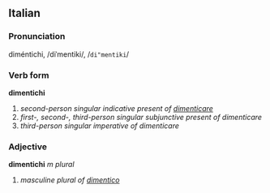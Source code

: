 ==Italian==
===Pronunciation===
diméntichi, /diˈmentiki/, /<tt>di"mentiki</tt>/
===Verb form===
'''dimentichi'''

# ''second-person singular indicative present of [[dimenticare]]''
# ''first-, second-, third-person singular subjunctive present of dimenticare''
# ''third-person singular imperative of dimenticare''

===Adjective===
'''dimentichi''' ''m plural''

# ''masculine plural of [[dimentico]]''